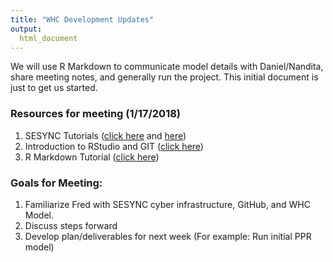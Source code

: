 ```yaml
---
title: "WHC Development Updates"
output: 
  html_document 
---
```


We will use R Markdown to communicate model details with Daniel/Nandita, share meeting notes, and generally run the project.  This initial document is just to get us started.  

### Resources for meeting (1/17/2018)
1. SESYNC Tutorials ([click here](http://cyberhelp.sesync.org/basic-R-lesson/2017/07/18/#/slides/plot) and [here](http://cyberhelp.sesync.org/basic-R-lesson/2017/07/18/#/slides/plot))
2. Introduction to RStudio and GIT ([click here](http://r-pkgs.had.co.nz/git.html))
3. R Markdown Tutorial ([click here](http://r-pkgs.had.co.nz/git.html))

### Goals for Meeting:
1. Familiarize Fred with SESYNC cyber infrastructure, GitHub, and WHC Model.
2. Discuss steps forward
3. Develop plan/deliverables for next week  (For example: Run initial PPR model)
